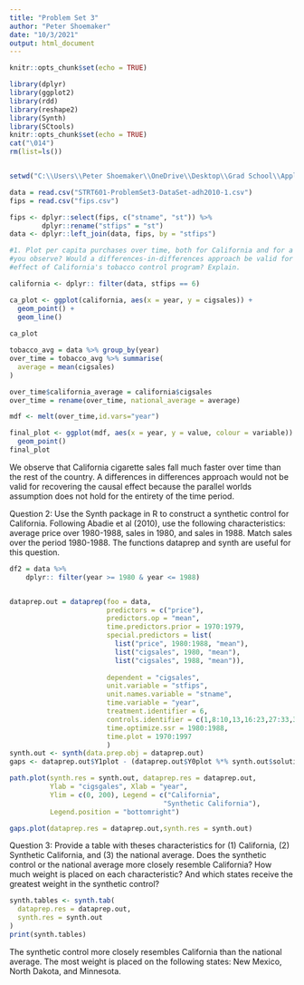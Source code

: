 ---
title: "Problem Set 3"
author: "Peter Shoemaker"
date: "10/3/2021"
output: html_document
---

```{r setup, include=FALSE}
knitr::opts_chunk$set(echo = TRUE)

library(dplyr)
library(ggplot2)
library(rdd)
library(reshape2)
library(Synth)
library(SCtools)
knitr::opts_chunk$set(echo = TRUE)
cat("\014") 
rm(list=ls())


setwd("C:\\Users\\Peter Shoemaker\\OneDrive\\Desktop\\Grad School\\Applied Economics & Modeling")

data = read.csv("STRT601-ProblemSet3-DataSet-adh2010-1.csv")
fips = read.csv("fips.csv")

fips <- dplyr::select(fips, c("stname", "st")) %>%
        dplyr::rename("stfips" = "st")
data <- dplyr::left_join(data, fips, by = "stfips")
```


```{r Q1}
#1. Plot per capita purchases over time, both for California and for a national average. What do
#you observe? Would a differences-in-differences approach be valid for recovering the causal
#effect of California's tobacco control program? Explain.

california <- dplyr:: filter(data, stfips == 6)

ca_plot <- ggplot(california, aes(x = year, y = cigsales)) +
  geom_point() +
  geom_line()
          
ca_plot

tobacco_avg = data %>% group_by(year)
over_time = tobacco_avg %>% summarise(
  average = mean(cigsales)
)

over_time$california_average = california$cigsales
over_time = rename(over_time, national_average = average)

mdf <- melt(over_time,id.vars="year")

final_plot <- ggplot(mdf, aes(x = year, y = value, colour = variable)) +
  geom_point()
final_plot


```
We observe that California cigarette sales fall much faster over time than the rest of the country.
A differences in differences approach would not be valid for recovering the causal effect because the
parallel worlds assumption does not hold for the entirety of the time period.

Question 2:
Use the Synth package in R to construct a synthetic control for California. Following Abadie
et al (2010), use the following characteristics: average price over 1980-1988, sales in 1980,
and sales in 1988. Match sales over the period 1980-1988. The functions dataprep and synth
are useful for this question.
```{r Q2}

df2 = data %>%
    dplyr:: filter(year >= 1980 & year <= 1988)


dataprep.out = dataprep(foo = data,
                        predictors = c("price"),
                        predictors.op = "mean",
                        time.predictors.prior = 1970:1979,
                        special.predictors = list(
                          list("price", 1980:1988, "mean"),
                          list("cigsales", 1980, "mean"),
                          list("cigsales", 1988, "mean")),
                        
                        dependent = "cigsales",
                        unit.variable = "stfips",
                        unit.names.variable = "stname",
                        time.variable = "year",
                        treatment.identifier = 6,
                        controls.identifier = c(1,8:10,13,16:23,27:33,35,37:40,42,44,45),
                        time.optimize.ssr = 1980:1988,
                        time.plot = 1970:1997
                        )
synth.out <- synth(data.prep.obj = dataprep.out)
gaps <- dataprep.out$Y1plot - (dataprep.out$Y0plot %*% synth.out$solution.w)
```

```{r Q2_plot1}
path.plot(synth.res = synth.out, dataprep.res = dataprep.out,
          Ylab = "cigsgales", Xlab = "year",
          Ylim = c(0, 200), Legend = c("California",
                                      "Synthetic California"), 
          Legend.position = "bottomright")
```

```{r Q2_plot2}
gaps.plot(dataprep.res = dataprep.out,synth.res = synth.out)


```

Question 3: Provide a table with theses characteristics for (1) California, (2) Synthetic
California, and (3) the national average. Does the synthetic control or the national average
more closely resemble California? How much weight is placed on each characteristic? And which
states receive the greatest weight in the synthetic control?
```{r Q3}
synth.tables <- synth.tab(
  dataprep.res = dataprep.out,
  synth.res = synth.out
)
print(synth.tables)

```
The synthetic control more closely resembles California than the national average.
The most weight is placed on the following states: New Mexico, North Dakota, and Minnesota.

```{r Q4}

```

```{r Q5}

```

```{r }

```